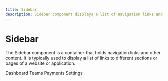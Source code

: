 ```yaml
---
title: Sidebar
description: Sidebar component displays a list of navigation links and other content.
---
```


# Sidebar

The Sidebar component is a container that holds navigation links and other content. It is typically used to display a list of links to different sections or pages of a website or application.

<Container>
  <Sidebar>
    <Sidebar.Item isActive>Dashboard</Sidebar.Item>
    <SidebarItemsGroup>
      <Sidebar.Item>Teams</Sidebar.Item>
      <Sidebar.Item>Payments</Sidebar.Item>
    </SidebarItemsGroup>
    <Sidebar.Item>Settings</Sidebar.Item>
  </Sidebar>
</Container>

<ViewTheCode component="Sidebar" />
